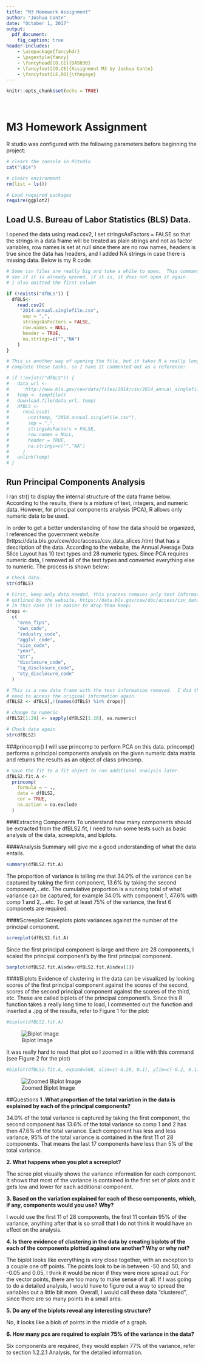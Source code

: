---
title: "M3 Homework Assignment"
author: "Joshua Conte"
date: "October 1, 2017"
output: 
  pdf_document:
    fig_caption: true
header-includes:
    - \usepackage{fancyhdr}
    - \pagestyle{fancy}
    - \fancyhead[CO,CE]{DA5030}
    - \fancyfoot[CO,CE]{Assignment M3 by Joshua Conte}
    - \fancyfoot[LE,RO]{\thepage}
---

```{r setup, include=FALSE}
knitr::opts_chunk$set(echo = TRUE)
```
&nbsp;


\clearpage
\setcounter{secnumdepth}{5}
\setcounter{tocdepth}{5}
\pagebreak

# M3 Homework Assignment
R studio was configured with the following parameters before beginning the project:
```{r Configure RStudio, warning = FALSE, message = FALSE}
# clears the console in RStudio
cat("\014") 

# clears environment
rm(list = ls())  

# Load required packages
require(ggplot2)
```

## Load U.S. Bureau of Labor Statistics (BLS) Data.   
I opened the data using read.csv2, I set stringsAsFactors = FALSE so that the strings in a data frame will be treated as plain strings and not as factor variables, row names is set at null since there are no row names, headers is true since the data has headers, and I added NA strings in case there is missing data.
Below is my R code:
```{r open csv file}
# Some csv files are really big and take a while to open.  This command checks to
# see if it is already opened, if it is, it does not open it again.
# I also omitted the first column

if (!exists("dfBLS")) {
  dfBLS<-
    read.csv2(
     "2014.annual.singlefile.csv",
      sep = ",",
      stringsAsFactors = FALSE,
      row.names = NULL,
      header = TRUE,
      na.strings=c("","NA")
    )
}

# This is another way of opening the file, but it takes R a really long time to
# complete these tasks, so I have it commented out as a reference:

# if (!exists("dfBLS")) {
#   data_url <-
#     'http://www.bls.gov/cew/data/files/2014/csv/2014_annual_singlefile.zip'
#   temp <- tempfile()
#   download.file(data_url, temp)
#   dfBLS <-
#     read.csv2(
#       unz(temp, "2014.annual.singlefile.csv"),
#       sep = ",",
#       stringsAsFactors = FALSE,
#       row.names = NULL,
#       header = TRUE,
#       na.strings=c("","NA")
#     )
#   unlink(temp)
# }

```

## Run Principal Components Analysis
I ran str() to display the internal structure of the data frame below.  According to the results, there is a mixture of text, integers, and numeric data. However, for principal components analysis (PCA), R allows only numeric data to be used. 

In order to get a better understanding of how the data should be organized, I referenced the government website (https://data.bls.gov/cew/doc/access/csv_data_slices.htm) that has a description of the data.  According to the website, the Annual Average Data Slice Layout has 10 text types and 28 numeric types.  Since PCA requires numeric data, I removed all of the text types and converted everything else to numeric. The process is shown below:
```{r format data}
# Check data.
str(dfBLS)

# First, keep only data needed, this process removes only text information as
# outlined by the website, https://data.bls.gov/cew/doc/access/csv_data_slices.htm
# In this case it is easier to drop than keep:
drops <-
  c(
    "area_fips",
    "own_code",
    "industry_code",
    "agglvl_code",
    "size_code",
    "year",
    "qtr",
    "disclosure_code",
    "lq_disclosure_code",
    "oty_disclosure_code"
  )

# This is a new data frame with the test information removed.  I did this in case I
# need to access the original information again.
dfBLS2 <- dfBLS[,!(names(dfBLS) %in% drops)]

# change to numeric
dfBLS2[1:28] <- sapply(dfBLS2[1:28], as.numeric)

# Check data again
str(dfBLS2)
```

###princomp()
I will use princomp to perform PCA on this data. princomp() performs a principal components analysis on the given numeric data matrix and returns the results as an object of class princomp. 
```{r princomp}
# Save the fit to a fit object to run additional analysis later.
dfBLS2.fit.A <-
  princomp(
    formula = ~ .,
    data = dfBLS2,
    cor = TRUE,
    na.action = na.exclude
  )
```

###Extracting Components
To understand how many components should be extracted from the dfBLS2.fit, I need to run some tests such as basic analysis of the data, screeplots, and biplots.

####Analysis
Summary will give me a good understanding of what the data entails.
```{r dfBLS2.fit.A analysis}
summary(dfBLS2.fit.A)
```
The proportion of variance is telling me that 34.0% of the variance can be captured by taking the first component, 13.6% by taking the second component,...etc. The cumulative proportion is a running total of what variance can be captured, for example 34.0% with component 1, 47.6% with comp 1 and 2,...etc.  To get at least 75% of the variance, the first 6 componets are required.

####Screeplot
Screeplots plots variances against the number of the principal component.
```{r dfBLS2.fit.A screeplot}
screeplot(dfBLS2.fit.A)
```

Since the first principal component is large and there are 28 components, I scaled the principal component's by the first principal component.
```{r dfBLS2.fit.A barplot}
barplot(dfBLS2.fit.A$sdev/dfBLS2.fit.A$sdev[1])
```

####Biplots
Evidence of clustering in the data can be visualized by looking scores of the first principal component against the scores of the second, scores of the second principal component against the scores of the third, etc. These are called biplots of the principal component's. Since this R function takes a really long time to load, I commented out the function and inserted a .jpg of the results, refer to Figure 1 for the plot:
```{r dfBLS2.fit.A biplot}
#biplot(dfBLS2.fit.A)
```

![Biplot Image](biplot.jpg)

It was really hard to read that plot so I zoomed in a little with this command (see Figure 2 for the plot)
```{r dfBLS2.fit.A biplot 2}
#biplot(dfBLS2.fit.A, expand=500, xlim=c(-0.20, 0.1), ylim=c(-0.2, 0.1))
```

![Zoomed Biplot Image](biplot2.jpg)

##Questions
**1 .What proportion of the total variation in the data is explained by each of the principal components?**

34.0% of the total variance is captured by taking the first component, the second component has 13.6% of the total variance so comp 1 and 2 has then 47.6% of the total variance.  Each component has less and less variance, 95% of the total variance is contained in the first 11 of 28 components.  That means the last 17 components have less than 5% of the total variance. 

**2. What happens when you plot a screeplot?**

The scree plot visually shows the variance information for each component.  It shows that most of the variance is contained in the first set of plots and it gets low and lower for each additional component.

**3. Based on the variation explained for each of these components, which, if any, components would you use? Why?**

I would use the first 11 of 28 components, the first 11 contain 95% of the variance, anything after that is so small that I do not think it would have an effect on the analysis.

**4. Is there evidence of clustering in the data by creating biplots of the each of the components plotted against one another? Why or why not?**

The biplot looks like everything is very close together, with an exception to a couple one off points. The points look to be in between -50 and 50, and -0.05 and 0.05, I think it would be nicer if they were more spread out. For the vector points, there are too many to make sense of it all.  If I was going to do a detailed analysis, I would have to figure out a way to spread the variables out a little bit more.  Overall, I would call these data "clustered", since there are so many points in a small area.

**5. Do any of the biplots reveal any interesting structure?**

No, it looks like a blob of points in the middle of a graph. 

**6. How many pcs are required to explain 75% of the variance in the data?**

Six components are required, they would explain 77% of the variance, refer to section 1.2.2.1 Analysis, for the detailed information.
